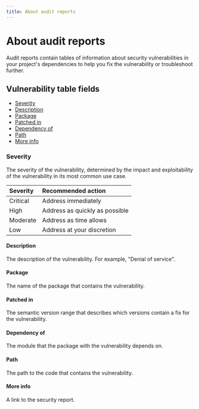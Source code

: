 ```yaml
---
title: About audit reports
---
```


# About audit reports

Audit reports contain tables of information about security vulnerabilities in your project's dependencies to help you fix the vulnerability or troubleshoot further.

<Screenshot src="/packages-and-modules/securing-your-code/audit-report-results.png" alt="Screenshot showing command-line audit report results" />

## Vulnerability table fields

* [Severity](#severity)
* [Description](#description)
* [Package](#package)
* [Patched in](#patched-in)
* [Dependency of](#dependency-of)
* [Path](#path)
* [More info](#more-info)

### Severity

The severity of the vulnerability, determined by the impact and exploitability of the vulnerability in its most common use case.

| Severity |  Recommended action |
|:---------|:--------------------|
| Critical | Address immediately |
| High | Address as quickly as possible |
| Moderate | Address as time allows |
| Low | Address at your discretion |

#### Description
The description of the vulnerability. For example, "Denial of service".

#### Package
The name of the package that contains the vulnerability.

#### Patched in
The semantic version range that describes which versions contain a fix for the vulnerability.

#### Dependency of
The module that the package with the vulnerability depends on.

#### Path
The path to the code that contains the vulnerability.

#### More info
A link to the security report.

